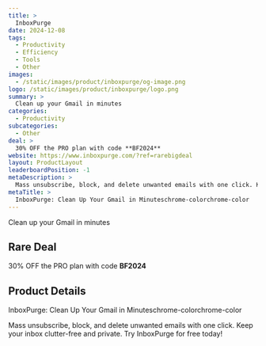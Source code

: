 ```yaml
---
title: >
  InboxPurge
date: 2024-12-08
tags:
  - Productivity
  - Efficiency
  - Tools
  - Other
images:
  - /static/images/product/inboxpurge/og-image.png
logo: /static/images/product/inboxpurge/logo.png
summary: >
  Clean up your Gmail in minutes
categories:
  - Productivity
subcategories:
  - Other
deal: >
  30% OFF the PRO plan with code **BF2024**
website: https://www.inboxpurge.com/?ref=rarebigdeal
layout: ProductLayout
leaderboardPosition: -1
metaDescription: >
  Mass unsubscribe, block, and delete unwanted emails with one click. Keep your inbox clutter-free and private. Try InboxPurge for free today!
metaTitle: >
  InboxPurge: Clean Up Your Gmail in Minuteschrome-colorchrome-color
---
```

Clean up your Gmail in minutes

## Rare Deal

30% OFF the PRO plan with code **BF2024**

## Product Details

InboxPurge: Clean Up Your Gmail in Minuteschrome-colorchrome-color

Mass unsubscribe, block, and delete unwanted emails with one click. Keep your inbox clutter-free and private. Try InboxPurge for free today!
